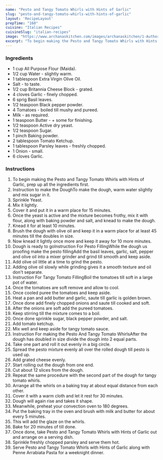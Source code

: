 ---
name: "Pesto and Tangy Tomato Whirls with Hints of Garlic"
slug: "pesto-and-tangy-tomato-whirls-with-hints-of-garlic"
layout: 'RecipeLayout'
prepTime: "160"
cuisine: "Italian Recipes"
cuisineSlug: "italian-recipes"
image: "https://www.archanaskitchen.com/images/archanaskitchen/1-Author/Kriti_Singhal/Pesto_and_Tangy_Tomato_Whirls_with_Hints_of_Garlic.jpg"
excerpt: "To begin making the Pesto and Tangy Tomato Whirls with Hints of Garlic, prep up all the ingredients first"
---

### Ingredients

- 1 cup All Purpose Flour (Maida).
- 1/2 cup Water - slightly warm.
- 1 tablespoon Extra Virgin Olive Oil.
- Salt - to taste.
- 1/2 cup Britannia Cheese Block - grated.
- 4 cloves Garlic - finely chopped.
- 6 sprig Basil leaves.
- 1/2 teaspoon Black pepper powder.
- 4 Tomatoes - boiled till mushy and pureed.
- Milk - as required.
- 1 teaspoon Butter - + some for finishing.
- 1/2 teaspoon Active dry yeast.
- 1/2 teaspoon Sugar.
- 1 pinch Baking powder.
- 2 tablespoon Tomato Ketchup.
- 1 tablespoon Parsley leaves - freshly chopped.
- 1 Onion - small.
- 6 cloves Garlic.

### Instructions

1. To begin making the Pesto and Tangy Tomato Whirls with Hints of Garlic, prep up all the ingredients first.
1. Instruction to make the DoughTo make the dough, warm water slightly and mix sugar in it.
1. Sprinkle Yeast.
1. Mix it lightly.
1. Cover it and put it in a warm place for 15 minutes.
1. Once the yeast is active and the mixture becomes frothy, mix it with flour, along with baking powder and salt, and knead to make the dough.
1. Knead it for at least 10 minutes.
1. Brush the dough with olive oil and keep it in a warm place for at least 45 minutes till the doubles in size.
1. Now knead it lightly once more and keep it away for 10 more minutes.
1. Dough is ready to goInstruction For Pesto FillingWhile the dough us proofing make the pesto fillingAdd the basil leaves, garlic, salt, pepper and olive oil into a mixer grinder and grind till smooth and keep aside.
1. Add olive oil little at a time to grind the pesto.
1. Adding olive oil slowly while grinding gives it a smooth texture and oil don't separate.
1. Instruction For Tangy Tomato FillingBoil the tomatoes till soft in a large pot of water.
1. Once the tomatoes are soft remove and allow to cool.
1. Once cooled puree the tomatoes and keep aside.
1. Heat a pan and add butter and garlic, saute till garlic is golden brown.
1. Once done add finely chopped onions and saute till cooked and soft.
1. After the onions are soft add the pureed tomatoes.
1. Keep stirring till the mixture comes to a boil.
1. Once done sprinkle sugar, black pepper powder, and salt.
1. Add tomato ketchup.
1. Mix well and keep aside for tangy tomato sauce.
1. Instruction For making the Pesto And Tangy Tomato WhirlsAfter the dough has doubled in size divide the dough into 2 equal parts.
1. Take one part and roll it out evenly in a big circle.
1. Spread the pesto mixture evenly all over the rolled dough till pesto is used up.
1. Add grated cheese evenly.
1. Start rolling out the dough from one end.
1. Cut about 12 slices from the dough.
1. Repeat the same procedure with the second part of the dough for tangy tomato whirls.
1. Arrange all the whirls on a baking tray at about equal distance from each other.
1. Cover it with a warm cloth and let it rest for 30 minutes.
1. Dough will again rise and takes it shape.
1. Meanwhile, preheat your convection oven to 180 degrees.
1. Put the baking tray in the oven and brush with milk and butter for about every 5 minutes.
1. This will add the glaze on the whirls.
1. Bake for 20 minutes of till done.
1. Once done, take Pesto and Tangy Tomato Whirls with Hints of Garlic out and arrange on a serving dish.
1. Sprinkle freshly chopped parsley and serve them hot.
1. Serve Pesto and Tangy Tomato Whirls with Hints of Garlic along with Penne Arrabiata Pasta  for a weeknight dinner.
